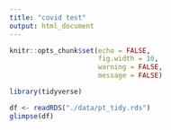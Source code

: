 ---
title: "covid test"
output: html_document
---

```{r setup, include=FALSE}
knitr::opts_chunk$set(echo = FALSE,
                      fig.width = 10,
                      warning = FALSE,
                      message = FALSE)

library(tidyverse)


```

```{r}
df <- readRDS("./data/pt_tidy.rds")
glimpse(df)
```

